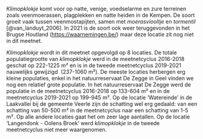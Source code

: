*Klimopklokje* komt voor op natte, venige, voedselarme en zure terreinen zoals veenmoerassen, plagplekken en natte heiden in de Kempen.
De soort groeit vaak tussen veenmostapijten, samen met *moerasviooltje* en *tormentil* [@van_landuyt_2006].
In 2021 is de soort ook weer teruggevonden in het Brugse Houtland (<https://waarnemingen.be/>) maar deze locatie zit nog niet in dit meetnet.

*Klimopklokje* wordt in dit meetnet opgevolgd op 8 locaties.
De totale populatiegrootte van *klimopklokje* werd in de meetnetcyclus 2016-2018 geschat op 222-1225 m² en is in de tweede meetnetcyclus 2019-2021 nauwelijks gewijzigd  (237-1060 m²).
De meeste locaties herbergen erg kleine populaties, enkel in het natuurreservaat De Zegge in Geel vinden we nog een relatief grote populatie.
In het natuurreservaat De Zegge werd de populatie in de meetnetcyclus 2016-2018 op 133-604 m² en in de meetnetcyclus 2019-2021 op 199-945 m².
Op de locatie 'Watereinde' in de Laakvallei bij de gemeente Veerle zijn de schatting wel erg gedaald: van een schatting van 50-500 m² in de meetnetcyclus naar een schatting van 1-5 m².
Op alle andere locaties gaat het om zeer lage aantallen.
Op de locatie 'Langendonk - Oolens Broek' werd *klimopklokje* in de tweede meetnetcyclus niet meer waargenomen.
